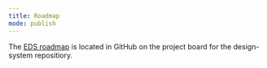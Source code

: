 ```yaml
---
title: Roadmap
mode: publish
---
```



The [EDS roadmap](https://github.com/equinor/design-system/projects/2 "EDS Roadmap") is located in GitHub on the project board for the design-system repositiory.
